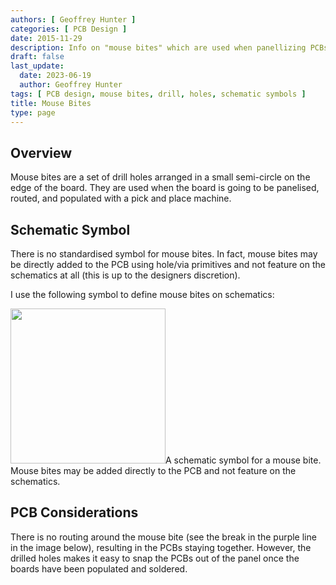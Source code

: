 ```yaml
---
authors: [ Geoffrey Hunter ]
categories: [ PCB Design ]
date: 2015-11-29
description: Info on "mouse bites" which are used when panellizing PCBs. 
draft: false
last_update:
  date: 2023-06-19
  author: Geoffrey Hunter
tags: [ PCB design, mouse bites, drill, holes, schematic symbols ]
title: Mouse Bites
type: page
---
```



## Overview

Mouse bites are a set of drill holes arranged in a small semi-circle on the edge of the board. They are used when the board is going to be panelised, routed, and populated with a pick and place machine.

## Schematic Symbol

There is no standardised symbol for mouse bites. In fact, mouse bites may be directly added to the PCB using hole/via primitives and not feature on the schematics at all (this is up to the designers discretion).

I use the following symbol to define mouse bites on schematics:


<Image src={mouse_bite_schematic_symbol_three_circles} width="248px">A schematic symbol for a mouse bite. Mouse bites may be added directly to the PCB and not feature on the schematics.</Image>

## PCB Considerations

There is no routing around the mouse bite (see the break in the purple line in the image below), resulting in the PCBs staying together. However, the drilled holes makes it easy to snap the PCBs out of the panel once the boards have been populated and soldered.

